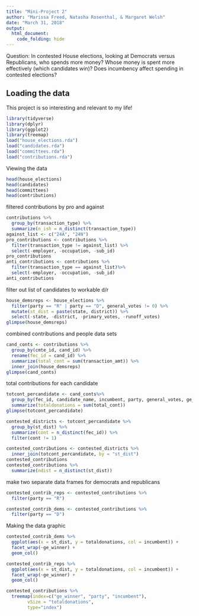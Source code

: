 ```yaml
---
title: "Mini-Project 2"
author: "Marissa Freed, Natasha Rosenthal, & Margaret Welsh"
date: "March 31, 2018"
output: 
  html_document:
    code_folding: hide
---
```


Question: In contested House elections, looking at Democrats versus Republicans, who spends more money? Whose money is spent more effectively (which candidates win)? 
Does incumbency affect spending in contested elections?

## Loading the data
This project is so interesting and relevant to my life!

```r
library(tidyverse)
library(dplyr)
library(ggplot2)
library(treemap)
load("house_elections.rda")
load("candidates.rda")
load("committees.rda")
load("contributions.rda")
```
Viewing the data
```r
head(house_elections)
head(candidates)
head(committees)
head(contributions)
```
filtered contributions by pro and against 
```r
contributions %>%
  group_by(transaction_type) %>%
  summarize(n_ish = n_distinct(transaction_type))
against_list <- c("24A", "24N")
pro_contributions <- contributions %>%
  filter(transaction_type != against_list) %>%
  select(-employer, -occupation, -sub_id)
pro_contributions
anti_contributions <- contributions %>%
  filter(transaction_type == against_list)%>%
  select(-employer, -occupation, -sub_id)
anti_contributions
```

filter out list of candidates to workable d/r
```r
house_demsreps <- house_elections %>%
  filter(party == "R" | party == "D", general_votes != 0) %>%
  mutate(st_dist = paste(state, district)) %>%
  select(-state, -district, -primary_votes, -runoff_votes) 
glimpse(house_demsreps)
```

combined contributions and people data sets
```r
cand_conts <- contributions %>%
  group_by(cmte_id, cand_id) %>%
  rename(fec_id = cand_id) %>%
  summarize(total_cont = sum(transaction_amt)) %>%
  inner_join(house_demsreps)
glimpse(cand_conts)
```

total contributions for each candidate
```r
totcont_percandidate <- cand_conts%>%
  group_by(fec_id, candidate_name, incumbent, party, general_votes, ge_winner, st_dist) %>%
  summarize(totaldonations = sum(total_cont))
glimpse(totcont_percandidate)
```

```r
contested_districts <- totcont_percandidate %>%
  group_by(st_dist) %>%
  summarize(cont = n_distinct(fec_id)) %>%
  filter(cont != 1)

contested_contributions <- contested_districts %>%
  inner_join(totcont_percandidate, by = "st_dist")
contested_contributions
contested_contributions %>%
  summarize(ndist = n_distinct(st_dist))
```

make two separate data frames for democrats and republicans
```r
contested_contrib_reps <- contested_contributions %>%
  filter(party == "R")

contested_contrib_dems <- contested_contributions %>%
  filter(party == "D")
```

Making the data graphic

```r
contested_contrib_dems %>%
  ggplot(aes(x = st_dist, y = totaldonations, col = incumbent)) +
  facet_wrap(~ge_winner) +
  geom_col()

contested_contrib_reps %>%
  ggplot(aes(x = st_dist, y = totaldonations, col = incumbent)) +
  facet_wrap(~ge_winner) +
  geom_col()
```


```r
contested_contributions %>%
  treemap(index=c("ge_winner", "party", "incumbent"),
        vSize = "totaldonations", 
        type="index")
```




